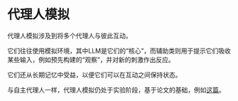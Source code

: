 

# 代理人模拟

代理人模拟涉及到将多个代理人与彼此互动。

它们往往使用模拟环境，其中LLM是它们的“核心”，而辅助类则用于提示它们吸收某些输入，例如预先构建的“观察”，并对新的刺激作出反应。

它们还从长期记忆中受益，以便它们可以在互动之间保持状态。

与自主代理人一样，代理人模拟仍处于实验阶段，基于论文的基础，例如[这篇](https://arxiv.org/abs/2304.03442)。


<DocCardList />

